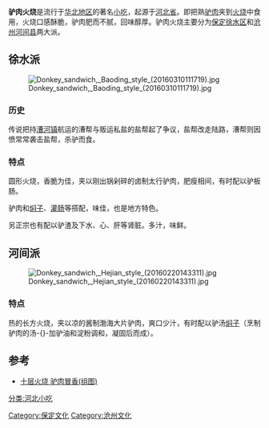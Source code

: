 {{no footnotes|time=2015-08-25T02:54:51+00:00}}
'''驴肉火烧'''是流行于[[华北地区|华北地区]]的著名[[小吃|小吃]]，起源于[[河北省|河北省]]。即把熟[[驴肉|驴肉]]夹到[[中式面饼#火燒|火烧]]中食用，火烧口感酥脆，驴肉肥而不腻，回味醇厚。驴肉火烧主要分为[[保定|保定]][[徐水区|徐水区]]和[[沧州|沧州]][[河间县|河间县]]两大派。

==徐水派==
[[File:Donkey_sandwich,_Baoding_style_(20160310111719).jpg|thumb]]
===历史===
传说把持[[漕河镇_(徐水县)|漕河镇]]航运的漕帮与贩运私盐的盐帮起了争议，盐帮改走陆路，漕帮则因愤常常袭击盐帮，杀驴而食。

===特点===
圆形火烧，香脆为佳，夹以刚出锅剁碎的卤制太行驴肉，肥瘦相间，有时配以驴板肠。

驴肉和[[焖子|焖子]]、[[灌肠_(北京小吃)|灌肠]]等搭配，味佳，也是地方特色。

另正宗也有配以驴渣及下水、心、肝等肾脏。多汁，味鲜。

==河间派==
[[File:Donkey_sandwich,_Hejian_style_(20160220143311).jpg|thumb]]
===特点===
热的长方火烧，夹以凉的酱制渤海大片驴肉，爽口少汁，有时配以驴汤[[焖子|焖子]]（烹制驴肉的汤-{}-加驴油和淀粉调和，凝固后而成）。<!--「汤加」會被錯誤轉換成「東加」。-->

==参考==
*[https://web.archive.org/web/20090221092249/http://news.xinhuanet.com/food/2005-08/30/content_3422288.htm 十层火烧 驴肉冒香(组图)]

[[分类:河北小吃|分类:河北小吃]]
[[Category:保定文化|Category:保定文化]]
[[Category:沧州文化|Category:沧州文化]]